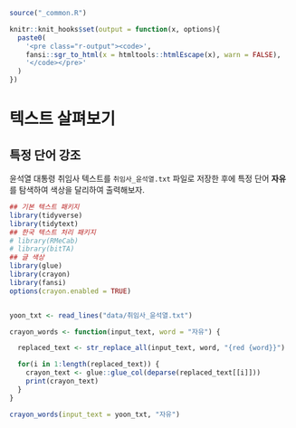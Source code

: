 
```r
source("_common.R")

knitr::knit_hooks$set(output = function(x, options){
  paste0(
    '<pre class="r-output"><code>',
    fansi::sgr_to_html(x = htmltools::htmlEscape(x), warn = FALSE),
    '</code></pre>'
  )
})

```


# 텍스트 살펴보기 {#view-text}

## 특정 단어 강조 {#text-highlight}

윤석열 대통령 취임사 텍스트를 `취임사_윤석열.txt` 파일로 저장한 후에 
특정 단어 **자유** 를 탐색하여 색상을 달리하여 출력해보자. 


```r
## 기본 텍스트 패키지
library(tidyverse)
library(tidytext)
## 한국 텍스트 처리 패키지
# library(RMeCab)
# library(bitTA)
## 글 색상
library(glue)
library(crayon)
library(fansi)
options(crayon.enabled = TRUE)


yoon_txt <- read_lines("data/취임사_윤석열.txt")

crayon_words <- function(input_text, word = "자유") {

  replaced_text <- str_replace_all(input_text, word, "{red {word}}")

  for(i in 1:length(replaced_text)) {
    crayon_text <- glue::glue_col(deparse(replaced_text[[i]]))
    print(crayon_text)
  }
}

crayon_words(input_text = yoon_txt, "자유")
```

